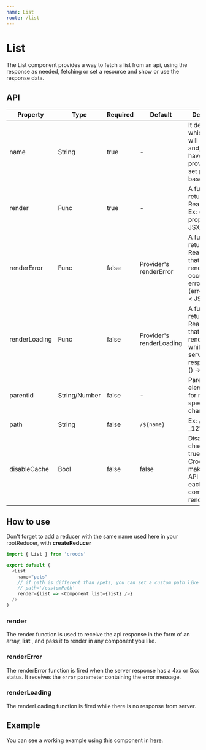 ```yaml
---
name: List
route: /list
---
```



# List

The List component provides a way to fetch a list from an api, using the response as needed, fetching or set a resource and show or use the response data.

## API

| Property      | Type          | Required | Default                  | Description                                                                                                |
| ------------- | ------------- | -------- | ------------------------ | ---------------------------------------------------------------------------------------------------------- |
| name          | String        | true     | -                        | It defines which reducer will be used and, if no path have been provider, will set path to baseUrl/name.   |
| render        | Func          | true     | -                        | A function returning a React Node. Ex: ({ list }, props) -> < JSX />                                       |
| renderError   | Func          | false    | Provider's renderError   | A function returning a React Node that will render when occurs an error. Ex: (error = {}) -> < JSX />      |
| renderLoading | Func          | false    | Provider's renderLoading | A function returning a React Node that will be rendered while wait the server response. Ex: () -> < JSX /> |  |
| parentId      | String/Number | false    | -                        | Parent element's Id, for more specificity in changes.                                                      |
| path          | String        | false    | `/${name}`               | Ex: /foo/bar-\_12?&=                                                                                       |
| disableCache  | Bool          | false    | false                    | Disable chache. When true, will force Croods to make a new API request each time the component renders.    |

## How to use

Don't forget to add a reducer with the same name used here in your rootReducer, with **createReducer**

```javascript
import { List } from 'croods'

export default (
  <List
    name="pets"
    // if path is different than /pets, you can set a custom path like so:
    // path='/customPath'
    render={list => <Component list={list} />}
  />
)
```

### render

The render function is used to receive the api response in the form of an array, **list** , and
pass it to render in any component you like.

### renderError

The renderError function is fired when the server response has a 4xx or 5xx status.
It receives the `error` parameter containing the error message.

### renderLoading

The renderLoading function is fired while there is no response from server.

## Example

You can see a working example using this component in [here](https://github.com/SeasonedSoftware/croods/blob/master/example/src/colors/List.js).
